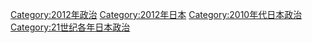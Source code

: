 [[Category:2012年政治|Category:2012年政治]]
[[Category:2012年日本|Category:2012年日本]]
[[Category:2010年代日本政治|Category:2010年代日本政治]]
[[Category:21世纪各年日本政治|Category:21世纪各年日本政治]]